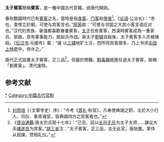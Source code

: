 '''太子賓客'''簡稱'''賓客'''，是一種中國古代官職，由唐代開始。

春秋戰國時代已有[[賓客|賓客]]之名，當時是指[[食客|食客]]、[[门客|门客]]和[[使者|使者]]<ref>[[刘师培|刘师培]]《〈文章学史〉序》：“今考《[[周礼|周礼]]·秋官》，凡奉使典謁之职，主於大小行人、司仪、象胥诸官，皆典謁四方之宾客者也。”</ref>。《[[论语|论语]]·公冶长》：“赤也，束带立於朝，可使与宾客言也。”[[邢昺|邢昺]]疏：“可使与邻国之大宾小客言语应对也。”汉代的贵族、豪强都喜歡眷養賓客，[[太子|太子]]也有賓客，西漢時賓客成為一重家兵、部曲，具有軍事能力，能起兵作战。戾太子[[劉據|劉據]]自殺後，太子賓客多人亦被捕殺。《[[后汉书|后汉书]]·马援传》載：“援 以[[三辅|三辅]]地旷土沃，而所将宾客猥多，乃上书求[[屯田|屯田]][[上林苑|上林苑]]中，帝许之。”

唐代正式設置太子賓客，正三品<ref>《[[資治通鑑|資治通鑑]]·唐太宗贞观十七年》：“己丑，詔以[[长孙无忌|长孙无忌]]为太子太师……諫议大夫[[褚遂良|褚遂良]]为宾客。”[[胡三省|胡三省]]注：“太子賓客，正三品，古无此官，唐始置。掌侍从规諫，赞相礼仪。”</ref>，但屬於閒職，[[劉禹錫|劉禹錫]]就擔任過太子賓客，故稱「劉賓客」。清代废除。

==参考文献==
{{Reflist|2}}

[[Category:太子宾客|*]]
[[Category:中國古代官制|Category:中國古代官制]]